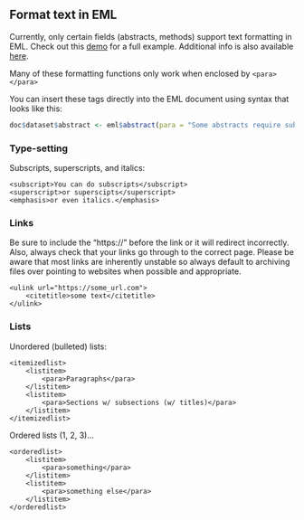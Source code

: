 ## Format text in EML

Currently, only certain fields (abstracts, methods) support text formatting in EML. Check out this <a href = 'https://github.nceas.ucsb.edu/KNB/arctic-data/blob/ac4cabed2ee9ff3654130ee162266174fafa003a/datateam/How_To/EML/EMl_textType_example.xml' target='_blank'>demo</a> for a full example. Additional info is also available <a href = 'https://knb.ecoinformatics.org/#external//emlparser/docs/eml-2.1.1/./eml-text.html' target='_blank'>here</a>.

:::{.callout-note}
Many of these formatting functions only work when enclosed by `<para></para>`
:::

You can insert these tags directly into the EML document using syntax that looks like this:


```r
doc$dataset$abstract <- eml$abstract(para = "Some abstracts require subscripts like CO<subscript>2</subscript>")
```

### Type-setting

Subscripts, superscripts, and italics:
    
```
<subscript>You can do subscripts</subscript>
<superscript>or superscipts</superscript>
<emphasis>or even italics.</emphasis> 
```

### Links

Be sure to include the "https://" before the link or it will redirect incorrectly. Also, always check that your links go through to the correct page. Please be aware that most links are inherently unstable so always default to archiving files over pointing to websites when possible and appropriate. 

```
<ulink url="https://some_url.com">
    <citetitle>some text</citetitle>
</ulink>
```

### Lists

Unordered (bulleted) lists:
    
```
<itemizedlist>
    <listitem>
        <para>Paragraphs</para>
    </listitem>
    <listitem>
        <para>Sections w/ subsections (w/ titles)</para>
    </listitem>
</itemizedlist>
```

Ordered lists (1, 2, 3)...

```
<orderedlist>
    <listitem>
        <para>something</para>
    </listitem>
    <listitem>
        <para>something else</para>
    </listitem>
</orderedlist>
```
